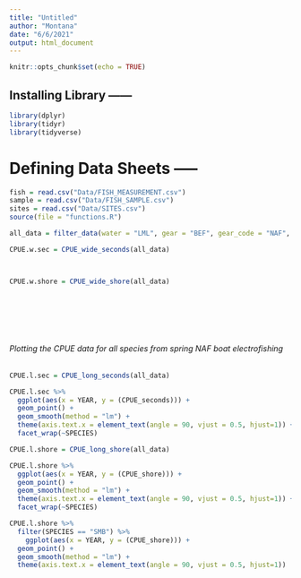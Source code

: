 ```yaml
---
title: "Untitled"
author: "Montana"
date: "6/6/2021"
output: html_document
---
```


```r
knitr::opts_chunk$set(echo = TRUE)
```

## Installing Library ------ 

```r

library(dplyr)
library(tidyr)
library(tidyverse)

```


# Defining Data Sheets ----- 

```r
fish = read.csv("Data/FISH_MEASUREMENT.csv")
sample = read.csv("Data/FISH_SAMPLE.csv")
sites = read.csv("Data/SITES.csv")
source(file = "functions.R")
```

```r
all_data = filter_data(water = "LML", gear = "BEF", gear_code = "NAF", species = species)

CPUE.w.sec = CPUE_wide_seconds(all_data)



CPUE.w.shore = CPUE_wide_shore(all_data)








```

###### Plotting the CPUE data for all species from spring NAF boat electrofishing

```r
CPUE.l.sec = CPUE_long_seconds(all_data)

CPUE.l.sec %>%
  ggplot(aes(x = YEAR, y = (CPUE_seconds))) +
  geom_point() +
  geom_smooth(method = "lm") + 
  theme(axis.text.x = element_text(angle = 90, vjust = 0.5, hjust=1)) +  
  facet_wrap(~SPECIES)
```

```r
CPUE.l.shore = CPUE_long_shore(all_data)

CPUE.l.shore %>%
  ggplot(aes(x = YEAR, y = (CPUE_shore))) +
  geom_point() +
  geom_smooth(method = "lm") + 
  theme(axis.text.x = element_text(angle = 90, vjust = 0.5, hjust=1)) +  
  facet_wrap(~SPECIES)
```


```r
CPUE.l.shore %>%
  filter(SPECIES == "SMB") %>%
    ggplot(aes(x = YEAR, y = (CPUE_shore))) +
  geom_point() +
  geom_smooth(method = "lm") + 
  theme(axis.text.x = element_text(angle = 90, vjust = 0.5, hjust=1))

```


